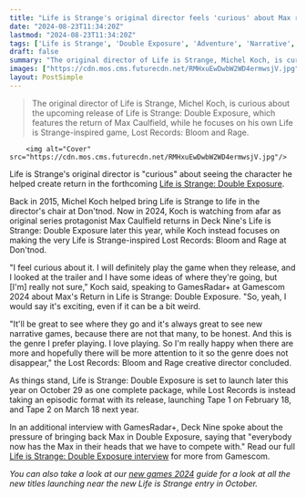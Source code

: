 ```yaml
---
title: "Life is Strange's original director feels 'curious' about Max returning in Double Exposure at a different studio"
date: "2024-08-23T11:34:20Z"
lastmod: "2024-08-23T11:34:20Z"
tags: ['Life is Strange', 'Double Exposure', 'Adventure', 'Narrative', 'Deck Nine', "Don't Nod", 'Lost Records: Bloom and Rage', 'Max Caulfield', 'Gamescom 2024']
draft: false
summary: "The original director of Life is Strange, Michel Koch, is curious about the upcoming release of Life is Strange: Double Exposure, which features the return of Max Caulfield, while he focuses on his own Life is Strange-inspired game, Lost Records: Bloom and Rage."
images: ["https://cdn.mos.cms.futurecdn.net/RMHxuEwDwbW2WD4ermwsjV.jpg"]
layout: PostSimple
---
```

> The original director of Life is Strange, Michel Koch, is curious about the upcoming release of Life is Strange: Double Exposure, which features the return of Max Caulfield, while he focuses on his own Life is Strange-inspired game, Lost Records: Bloom and Rage.


        <img alt="Cover" src="https://cdn.mos.cms.futurecdn.net/RMHxuEwDwbW2WD4ermwsjV.jpg"/>
        
Life is Strange's original director is "curious" about seeing the character he helped create return in the forthcoming [Life is Strange: Double Exposure](https://www.gamesradar.com/games/adventure/life-is-strange-double-exposure-guide/).

Back in 2015, Michel Koch helped bring Life is Strange to life in the director's chair at Don'tnod. Now in 2024, Koch is watching from afar as original series protagonist Max Caulfield returns in Deck Nine's Life is Strange: Double Exposure later this year, while Koch instead focuses on making the very Life is Strange-inspired Lost Records: Bloom and Rage at Don'tnod.

"I feel curious about it. I will definitely play the game when they release, and I looked at the trailer and I have some ideas of where they're going, but [I'm] really not sure," Koch said, speaking to GamesRadar+ at Gamescom 2024 about Max's Return in Life is Strange: Double Exposure. "So, yeah, I would say it's exciting, even if it can be a bit weird. 

"It'll be great to see where they go and it's always great to see new narrative games, because there are not that many, to be honest. And this is the genre I prefer playing. I love playing. So I'm really happy when there are more and hopefully there will be more attention to it so the genre does not disappear," the Lost Records: Bloom and Rage creative director concluded.

As things stand, Life is Strange: Double Exposure is set to launch later this year on October 29 as one complete package, while Lost Records is instead taking an episodic format with its release, launching Tape 1 on February 18, and Tape 2 on March 18 next year.

In an additional interview with GamesRadar+, Deck Nine spoke about the pressure of bringing back Max in Double Exposure, saying that "everybody now has the Max in their heads that we have to compete with." Read our full [Life is Strange: Double Exposure interview](https://www.gamesradar.com/games/adventure/life-is-strange-double-exposure-devs-on-bringing-back-max-everybody-now-has-the-max-in-their-heads-that-we-have-to-compete-with/) for more from Gamescom.

*You can also take a look at our *[<em>new games 2024</em>](https://www.gamesradar.com/video-game-release-dates/)* guide for a look at all the new titles launching near the new Life is Strange entry in October.*
        